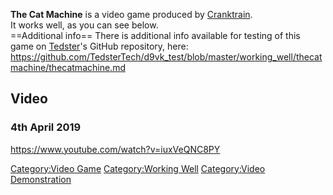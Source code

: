<strong>The Cat Machine</strong> is a video game produced by [[Cranktrain]].
<br />
It works well, as you can see below.
<br />
==Additional info==
There is additional info available for testing of this game on [[User:Tedster|Tedster]]'s GitHub repository, here:
<br />
https://github.com/TedsterTech/d9vk_test/blob/master/working_well/thecatmachine/thecatmachine.md

==Video==
===4th April 2019===
<youtube>https://www.youtube.com/watch?v=iuxVeQNC8PY</youtube>

[[Category:Video Game]]
[[Category:Working Well]]
[[Category:Video Demonstration]]
